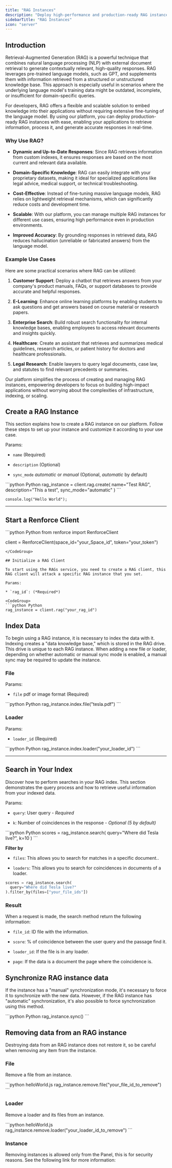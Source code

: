 ```yaml
---
title: "RAG Instances"
description: "Deploy high-performance and production-ready RAG instances."
sidebarTitle: "RAG Instances"
icon: "server"
---
```


## Introduction

Retrieval-Augmented Generation (RAG) is a powerful technique that combines natural language processing (NLP) with external document retrieval to generate contextually relevant, high-quality responses. RAG leverages pre-trained language models, such as GPT, and supplements them with information retrieved from a structured or unstructured knowledge base. This approach is especially useful in scenarios where the underlying language model's training data might be outdated, incomplete, or insufficient for domain-specific queries.

For developers, RAG offers a flexible and scalable solution to embed knowledge into their applications without requiring extensive fine-tuning of the language model. By using our platform, you can deploy production-ready RAG instances with ease, enabling your applications to retrieve information, process it, and generate accurate responses in real-time.

### Why Use RAG?

* **Dynamic and Up-to-Date Responses**: Since RAG retrieves information from custom indexes, it ensures responses are based on the most current and relevant data available.

* **Domain-Specific Knowledge**: RAG can easily integrate with your proprietary datasets, making it ideal for specialized applications like legal advice, medical support, or technical troubleshooting.

* **Cost-Effective**: Instead of fine-tuning massive language models, RAG relies on lightweight retrieval mechanisms, which can significantly reduce costs and development time.

* **Scalable**: With our platform, you can manage multiple RAG instances for different use cases, ensuring high performance even in production environments.

* **Improved Accuracy**: By grounding responses in retrieved data, RAG reduces hallucination (unreliable or fabricated answers) from the language model.

### Example Use Cases

Here are some practical scenarios where RAG can be utilized:

1. **Customer Support**: Deploy a chatbot that retrieves answers from your company's product manuals, FAQs, or support databases to provide accurate and helpful responses.

2. **E-Learning**: Enhance online learning platforms by enabling students to ask questions and get answers based on course material or research papers.

3. **Enterprise Search**: Build robust search functionality for internal knowledge bases, enabling employees to access relevant documents and insights quickly.

4. **Healthcare**: Create an assistant that retrieves and summarizes medical guidelines, research articles, or patient history for doctors and healthcare professionals.

5. **Legal Research**: Enable lawyers to query legal documents, case law, and statutes to find relevant precedents or summaries.

Our platform simplifies the process of creating and managing RAG instances, empowering developers to focus on building high-impact applications without worrying about the complexities of infrastructure, indexing, or scaling.

## Create a RAG Instance

This section explains how to create a RAG instance on our platform. Follow these steps to set up your instance and customize it according to your use case.

Params:

* `name` (Required)

* `description` (Optional)

* `sync_mode` *automatic* or *manual* (Optional, *automatic* by default)

<CodeGroup>
  ```python Python
  rag_instance = client.rag.create(
    name="Test RAG",
    description="This a test", 
    sync_mode="automatic"
  )
  ```

  ```
  console.log("Hello World");
  ```
</CodeGroup>

***

## Start a Renforce Client

<CodeGroup>
  ```python Python
  from renforce import RenforceClient

  client = RenforceClient(space_id="your_Space_id", token="your_token")
  ```
</CodeGroup>

## Initialize a RAG Client

To start using the RAGs service, you need to create a RAG client, this RAG client will attack a specific RAG instance that you set.

Params:

* `rag_id`: (*Required*)

<CodeGroup>
  ```python Python
  rag_instance = client.rag("your_rag_id")
  ```
</CodeGroup>

## Index Data

To begin using a RAG instance, it is necessary to index the data with it. Indexing creates a "data knowledge base," which is stored in the RAG drive. This drive is unique to each RAG instance.
When adding a new file or loader, depending on whether automatic or manual sync mode is enabled, a manual sync may be required to update the instance.

### File

Params:

* `file` pdf or image format (Required)

<CodeGroup>
  ```python Python
  rag_instance.index.file("tesla.pdf")
  ```
</CodeGroup>

### Loader

Params:

* `loader_id` (Required)

<CodeGroup>
  ```python Python
  rag_instance.index.loader("your_loader_id")
  ```
</CodeGroup>

***

## Search in Your Index

Discover how to perform searches in your RAG index. This section demonstrates the query process and how to retrieve useful information from your indexed data.

Params:

* `query`: User query - *Required*

* `k`: Number of coincidences in the response - *Optional (5 by default)*

<CodeGroup>
  ```python Python
  scores = rag_instance.search(
    query="Where did Tesla live?",
    k=10
  )
  ```
</CodeGroup>

**Filter by**

* `files`: This allows you to search for matches in a specific document..

* `loaders`: This allows you to search for coincidences in documents of a loader.

```python Python
scores = rag_instance.search(
  query="Where did Tesla live?"
).filter_by(files=["your_file_ids"])
```

### Result

When a request is made, the search method return the following information:

* `file_id`: ID file with the information.

* `score`: % of coincidence between the user query and the passage find it.&#x20;

* `loader_id`: If the file is in any loader.&#x20;

* `page`: If the data is a document the page where the coincidence is.

## Synchronize RAG instance data

If the instance has a "manual" synchronization mode, it's necessary to force it to synchronize with the new data. However, if the RAG instance has "automatic" synchronization, it's also possible to force synchronization using this method.

<CodeGroup>
  ```python Python
  rag_instance.sync()
  ```
</CodeGroup>

## Removing data from an RAG instance

Destroying data from an RAG instance does not restore it, so be careful when removing any item from the instance.

### **File**

Remove a file from an instance.

<CodeGroup>
  ```python helloWorld.js
  rag_instance.remove.file("your_file_id_to_remove")
  ```
</CodeGroup>

### Loader

Remove a loader and its files from an instance.

<CodeGroup>
  ```python helloWorld.js
  rag_instance.remove.loader("your_loader_id_to_remove")
  ```
</CodeGroup>

### Instance

Removing instances is allowed only from the Panel, this is for security reasons. See the following link for more information: